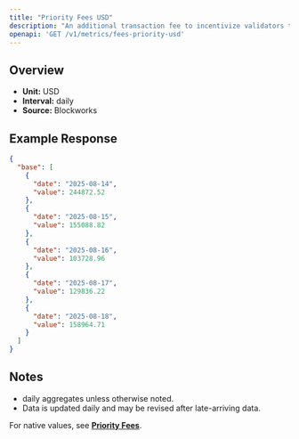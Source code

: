 ```yaml
---
title: "Priority Fees USD"
description: "An additional transaction fee to incentivize validators to prioritize and execute transactions."
openapi: 'GET /v1/metrics/fees-priority-usd'
---
```


## Overview

- **Unit:** USD
- **Interval:** daily
- **Source:** Blockworks

## Example Response

```json
{
  "base": [
    {
      "date": "2025-08-14",
      "value": 244872.52
    },
    {
      "date": "2025-08-15",
      "value": 155088.82
    },
    {
      "date": "2025-08-16",
      "value": 103728.96
    },
    {
      "date": "2025-08-17",
      "value": 129836.22
    },
    {
      "date": "2025-08-18",
      "value": 158964.71
    }
  ]
}
```

## Notes
- daily aggregates unless otherwise noted.
- Data is updated daily and may be revised after late-arriving data.


<Note>For native values, see **[Priority Fees](./fees-priority)**.</Note>
